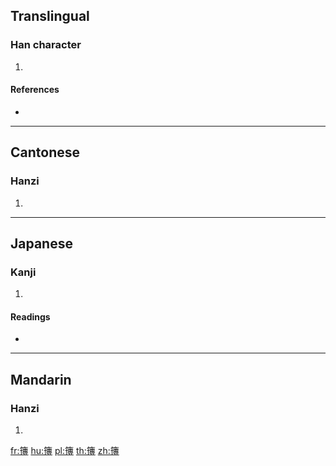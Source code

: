 {{character info/new}}
==Translingual==

===Han character===
{{Han char|rn=118|rad=竹|as=12|sn=18|four=88442|canj=HJII,XHJII}}

# {{defn|Han|sort=竹12}}

====References====
* {{Han ref|kx=0898.380|dkj=26495|dj=1324.300|hdz=53013.100|uh=7C19|ud=31769|bh=F063|bd=61539}}

----

==Cantonese==

===Hanzi===
{{yue-hanzi|jyut=|y=bok3}}

# {{defn|lang=yue|sort=竹12}}

----

==Japanese==

===Kanji===
{{ja-kanji|grade=|rs=竹12}}

# {{defn|lang=ja|sort=竹12}}

====Readings====
* {{ja-readings|on=[[はく]] (haku)|kun=[[すごろく]] (sugoroku)|nanori=}}

----

==Mandarin==

===Hanzi===
{{cmn-hanzi|pin=[[bó]] ([[bo2]]), [[lǎo]] ([[lao3]])|wg=po<sup>2</sup>, lao<sup>3</sup>}}

# {{defn|lang=cmn|sort=竹12}}

[[fr:簙]]
[[hu:簙]]
[[pl:簙]]
[[th:簙]]
[[zh:簙]]